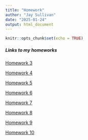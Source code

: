 ```yaml
---
title: "Homework"
author: "Jay Sullivan"
date: "2025-01-24"
output: html_document
---
```


```r
knitr::opts_chunk$set(echo = TRUE)
```


##### Links to my homeworks


[Homework 3](Homework03.html)


[Homework 4](Homework04.html)


[Homework 5](Homework05.html)


[Homework 6](Homework06.html)


[Homework 7](Homework07.html)


[Homework 8](Homework08.html)

[Homework 9](Homework11.1.zip)

[Homework 10](Homework10.html)



